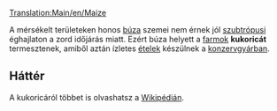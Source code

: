 [[Translation:Main/en/Maize]]{{en/-}}
{{hu/Rakomány|név=Kukorica
|kép=Grain.png
|termeli=[[Main/hu/Farm|farm]] - kizárólag szubtrópusi éghajlaton
|fogadja=[[Main/hu/Konzervgyár|konzervgyár]]
}}

A mérsékelt területeken honos [[Main/hu/Búza|búza]] szemei nem érnek jól [[Main/en/Éghajlatok/Hu#Szubtrópusi|szubtrópusi]] éghajlaton a zord időjárás miatt. Ezért búza helyett a [[Main/hu/Farm|farmok]] '''kukoricát''' termesztenek, amiből aztán ízletes [[Main/hu/Étel|ételek]] készülnek a [[Main/hu/Konzervgyár|konzervgyárban]].

==Háttér==
A kukoricáról többet is olvashatsz a [http://hu.wikipedia.org/wiki/Kukorica Wikipédián].

{{hu/Navbox Rakomány}}
